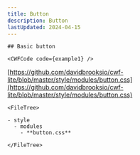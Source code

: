 ```yaml
---
title: Button
description: Button
lastUpdated: 2024-04-15
---
```




<Tabs>
  <TabItem label="Overview" icon="puzzle">
    
    ## Basic button

    <CWFCode code={example1} />
  </TabItem>
  <TabItem label="Files" icon="list-format">

  [https://github.com/davidbrooksio/cwf-lite/blob/master/style/modules/button.css](https://github.com/davidbrooksio/cwf-lite/blob/master/style/modules/button.css)
  
    <FileTree>

    - style
      - modules
        - **button.css**

    </FileTree>
  </TabItem>
  <TabItem label="Stylesheet" icon="open-book">
    <Code code={cssExample} lang="css" />
  </TabItem>
</Tabs>